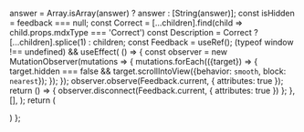 
  answer = Array.isArray(answer) ? answer : [String(answer)];
  const isHidden = feedback === null;
  const Correct = [...children].find(child => child.props.mdxType === 'Correct')
  const Description = Correct ? [...children].splice(1) : children;
  const Feedback = useRef();
  (typeof window !== undefined) && useEffect(
    () => {
      const observer = new MutationObserver(mutations => {
        mutations.forEach(({target}) => {
          target.hidden === false
          && target.scrollIntoView({behavior: `smooth`, block: `nearest`});
        });
      });
      observer.observe(Feedback.current, { attributes: true });
      return () => {
        observer.disconnect(Feedback.current, { attributes: true })
      };
    },
    [],
  );
  return (
    <div ref={Feedback} hidden={isHidden} className="feedback">
      <h2 className="sr-only">풀이 결과</h2>
      <div className="feedback__result">
        {
          feedback
          ? (<svg xmlns="http://www.w3.org/2000/svg" viewBox="0 0 48 48" width="240px" height="240px"><path fill="#4caf50" d="M44,24c0,11.045-8.955,20-20,20S4,35.045,4,24S12.955,4,24,4S44,12.955,44,24z"/><path fill="#ccff90" d="M34.602,14.602L21,28.199l-5.602-5.598l-2.797,2.797L21,33.801l16.398-16.402L34.602,14.602z"/></svg>)
          : (<svg xmlns="http://www.w3.org/2000/svg" viewBox="0 0 48 48" width="240px" height="240px"><path fill="#f44336" d="M44,24c0,11.045-8.955,20-20,20S4,35.045,4,24S12.955,4,24,4S44,12.955,44,24z"/><path fill="#fff" d="M29.656,15.516l2.828,2.828l-14.14,14.14l-2.828-2.828L29.656,15.516z"/><path fill="#fff" d="M32.484,29.656l-2.828,2.828l-14.14-14.14l2.828-2.828L32.484,29.656z"/></svg>)
        }
        {
          feedback ? "정답입니다!" : "아쉽지만 틀렸어요 ㅠㅠ"
        }
      </div>
      {
        feedback
        ? ""
        : (
          <p className="feedback__answer">
            정답은 <strong>{ answer.join(", ") }</strong> 입니다.
          </p>
        )
      }
      {
        feedback === false && Correct
        ? (
            <div className="feedback__correct">
              {Correct}
            </div>
          )
        : ""
      }
      {
        Description
        ? (
            <div className="feedback__desc">
              <h3 className="feedback__desc__heading">📢 더 알아보기</h3>
              {Description}
            </div>
          )
        : ""
      }
    </div>
  )
};